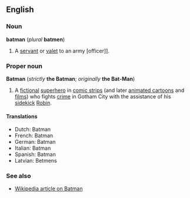 ==English==
===Noun===
'''batman''' (''plural'' '''batmen''')
#A [[servant]] or [[valet]] to an army [officer]].

===Proper noun===
'''Batman''' (''strictly'' '''the Batman'''; ''originally'' '''the Bat-Man''')

#A [[fictional]] [[superhero]] in [[comic strip]]s (and later [[animated cartoon]]s and [[film]]s) who fights [[crime]] in Gotham City with the assistance of his [[sidekick]] [[Robin]].

====Translations====
*Dutch: Batman
*French: Batman
*German: Batman
*Italian: Batman
*Spanish: Batman
*Latvian: Betmens

===See also===
*[[w:Batman|Wikipedia article on Batman]]
